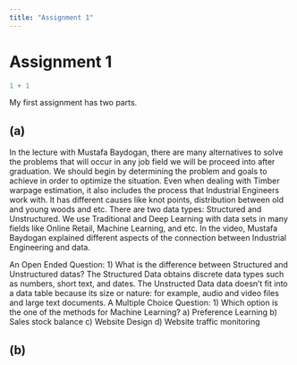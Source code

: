 ```yaml
---
title: "Assignment 1"
---
```


# Assignment 1

```r
1 + 1
```

My first assignment has two parts.

## (a)
In the lecture with Mustafa Baydogan, there are many alternatives to solve the problems that will occur in any job field we will be proceed into after graduation. We should begin by determining the problem and goals to achieve in order to optimize the situation. Even when dealing with Timber warpage estimation, it also includes the process that Industrial Engineers work with. It has different causes like knot points, distribution between old and young woods and etc. There are two data types: Structured and Unstructured. We use Traditional and Deep Learning with data sets in many fields like Online Retail, Machine Learning, and etc. In the video, Mustafa Baydogan explained different aspects of the connection between Industrial Engineering and data.

An Open Ended Question:
1) What is the difference between Structured and Unstructured datas?
The Structured Data obtains discrete data types such as numbers, short text, and dates. The Unstructed Data data doesn't fit into a data table because its size or nature: for example, audio and video files and large text documents. 
A Multiple Choice Question:
1) Which option is the one of the methods for Machine Learning?
a) Preference Learning
b) Sales stock balance
c) Website Design
d) Website traffic monitoring

## (b)

